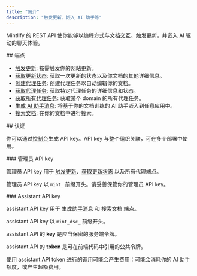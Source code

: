 ```yaml
---
title: "简介"
description: "触发更新、嵌入 AI 助手等"
---
```


Mintlify 的 REST API 使你能够以编程方式与文档交互、触发更新，并嵌入 AI 驱动的聊天体验。

<div id="endpoints">
  ## 端点
</div>

* [触发更新](/zh/api-reference/update/trigger): 按需触发你的网站更新。
* [获取更新状态](/zh/api-reference/update/status): 获取一次更新的状态以及你文档的其他详细信息。
* [创建代理任务](/zh/api-reference/agent/create-agent-job): 创建代理任务以自动编辑你的文档。
* [获取代理任务](/zh/api-reference/agent/get-agent-job): 获取特定代理任务的详细信息和状态。
* [获取所有代理任务](/zh/api-reference/agent/get-all-jobs): 获取某个 domain 的所有代理任务。
* [生成 AI 助手消息](/zh/api-reference/assistant/create-assistant-message): 将基于你的文档训练的 AI 助手嵌入到任意应用中。
* [搜索文档](/zh/api-reference/assistant/search): 在你的文档中进行搜索。

<div id="authentication">
  ## 认证
</div>

你可以通过[控制台](https://dashboard.mintlify.com/settings/organization/api-keys)生成 API key。API key 与整个组织关联，可在多个部署中使用。

<div id="admin-api-key">
  ### 管理员 API key
</div>

管理员 API key 用于 [触发更新](/zh/api-reference/update/trigger)、[获取更新状态](/zh/api-reference/update/status) 以及所有代理端点。

管理员 API key 以 `mint_` 前缀开头。请妥善保管你的管理员 API key。

<div id="assistant-api-key">
  ### Assistant API key
</div>

assistant API key 用于 [生成助手消息](/zh/api-reference/assistant/create-assistant-message) 和 [搜索文档](/zh/api-reference/assistant/search) 端点。

assistant API key 以 `mint_dsc_` 前缀开头。

assistant API 的 **key** 是应当保密的服务端令牌。

assistant API 的 **token** 是可在前端代码中引用的公共令牌。

<Note>
  使用 assistant API token 进行的调用可能会产生费用：可能会消耗你的 AI 助手额度，或产生超额费用。
</Note>